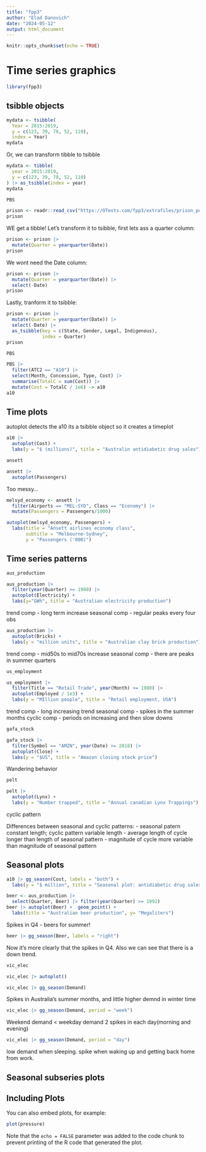 ```yaml
---
title: "fpp3"
author: "Elad Danovich"
date: "2024-05-12"
output: html_document
---
```


```r
knitr::opts_chunk$set(echo = TRUE)
```

# Time series graphics

```r
library(fpp3)
```
## tsibble objects
```r
mydata <- tsibble(
  Year = 2015:2019,
  y = c(123, 39, 78, 52, 110),
  index = Year)
mydata
```
Or, we can transform tibble to tsibble
```r
mydata <- tibble(
  year = 2015:2019,
  y = c(123, 39, 78, 52, 110)
) |> as_tsibble(index = year)
mydata
```

```r
PBS
```
```r
prison <- readr::read_csv("https://OTexts.com/fpp3/extrafiles/prison_population.csv")
prison
```
WE get a tibble! Let's transform it to tsibble, first lets ass a quarter column:
```r
prison <- prison |>
  mutate(Quarter = yearquarter(Date))
prison
```
We wont need the Date column:
```r
prison <- prison |>
  mutate(Quarter = yearquarter(Date)) |>
  select(-Date)
prison
```
Lastly, tranform it to tsibble:
```r
prison <- prison |>
  mutate(Quarter = yearquarter(Date)) |>
  select(-Date) |>
  as_tsibble(key = c(State, Gender, Legal, Indigenous),
             index = Quarter)
prison
```

```r
PBS
```


```r
PBS |>
  filter(ATC2 == "A10") |>
  select(Month, Concession, Type, Cost) |>
  summarise(TotalC = sum(Cost)) |>
  mutate(Cost = TotalC / 1e6) -> a10
a10
```



## Time plots

autoplot detects the a10 its a tsibble object so it creates a timeplot
```r
a10 |> 
  autoplot(Cost) +
  labs(y = "$ (millions)", title = "Australin antidiabetic drug sales") # + geom_point()
```
```r
ansett
```

```r
ansett |>
  autoplot(Passengers)
```
Too messy...

```r
melsyd_economy <- ansett |>
  filter(Airports == "MEL-SYD", Class == "Economy") |>
  mutate(Passengers = Passengers/1000)

autoplot(melsyd_economy, Passengers) +
  labs(title = "Ansett airlines economy class",
       subtitle = "Melbourne-Sydney",
       y = "Passengers ('000)")
```



## Time series patterns
```r
aus_production
```

```r
aus_production |>
  filter(year(Quarter) >= 1980) |>
  autoplot(Electricity) +
  labs(y="GWh", title = "Australian electricity production")
```
trend comp - long term increase
seasonal comp - regular peaks every four obs

```r
aus_production |>
  autoplot(Bricks) +
  labs(y = "million units", title = "Australian clay brick production")
```
trend comp - mid50s to mid70s increase
seasonal comp - there are peaks in summer quarters


```r
us_employment
```
```r
us_employment |>
  filter(Title == "Retail Trade", year(Month) >= 1980) |>
  autoplot(Employed / 1e3) + 
  labs(y = "MIllion people", title = "Retail employment, USA")
```
trend comp - long increasing trend
seasonal comp - spikes in the summer months
cyclic comp - periods on increasing and then slow downs

```r
gafa_stock
```
```r
gafa_stock |>
  filter(Symbol == "AMZN", year(Date) >= 2018) |>
  autoplot(Close) + 
  labs(y = "$US", title = "Amazon closing stock price")
```
Wandering behavior

```r
pelt
```
```r
pelt |>
  autoplot(Lynx) + 
  labs(y = "Number trapped", title = "Annual canadian Lynx Trappings")
```
cyclic pattern

Differences between seasonal and cyclic patterns:
- seasonal patern constant length; cyclic pattern variable length
- average length of cycle longer than length of seasonal pattern
- magnitude of cycle more variable than magnitude of seasonal pattern



## Seasonal plots
```r
a10 |> gg_season(Cost, labels = "both") +
  labs(y = "$ million", title = "Seasonal plot: antidiabetic drug sales")
```
```r
beer <- aus_production |>
  select(Quarter, Beer) |> filter(year(Quarter) >= 1992)
beer |> autoplot(Beer) +  geom_point() +
  labs(title = "Australian beer production", y= "Megaliters")
```
Spikes in Q4 - beers for summer!
```r
beer |> gg_season(Beer, labels = "right")
```
Now it's more clearly that the spikes in Q4. 
Also we can see that there is a down trend.

```r
vic_elec
```
```r
vic_elec |> autoplot()
```
```r
vic_elec |> gg_season(Demand)
```
Spikes in Australia's summer months, and little higher demnd in winter time
```r
vic_elec |> gg_season(Demand, period = "week")
```
Weekend demand < weekday demand
2 spikes in each day(morning and evening)
```r
vic_elec |> gg_season(Demand, period = "day")
```
low demand when sleeping.
spike when waking up and getting back home from work.



## Seasonal subseries plots


































## Including Plots

You can also embed plots, for example:

```r
plot(pressure)
```

Note that the `echo = FALSE` parameter was added to the code chunk to prevent printing of the R code that generated the plot.
